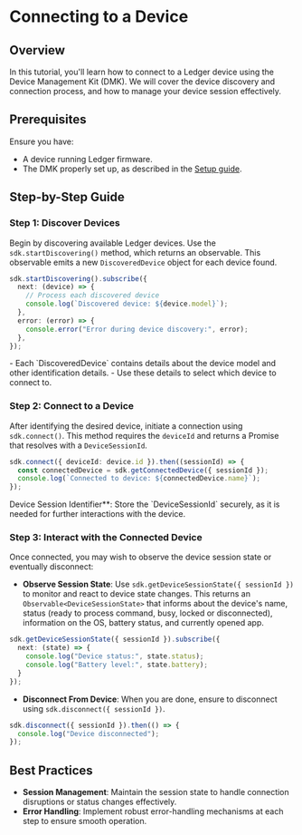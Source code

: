
# Connecting to a Device

## Overview

In this tutorial, you'll learn how to connect to a Ledger device using the Device Management Kit (DMK). We will cover the device discovery and connection process, and how to manage your device session effectively.

## Prerequisites

Ensure you have:

- A device running Ledger firmware.
- The DMK properly set up, as described in the [Setup guide](./init_dmk).

## Step-by-Step Guide

### Step 1: Discover Devices

Begin by discovering available Ledger devices. Use the `sdk.startDiscovering()` method, which returns an observable. This observable emits a new `DiscoveredDevice` object for each device found.

```ts
sdk.startDiscovering().subscribe({
  next: (device) => {
    // Process each discovered device
    console.log(`Discovered device: ${device.model}`);
  },
  error: (error) => {
    console.error("Error during device discovery:", error);
  },
});
```

<Callout>
- Each `DiscoveredDevice` contains details about the device model and other identification details.
- Use these details to select which device to connect to.
</Callout>

### Step 2: Connect to a Device

After identifying the desired device, initiate a connection using `sdk.connect()`. This method requires the `deviceId` and returns a Promise that resolves with a `DeviceSessionId`.

```ts
sdk.connect({ deviceId: device.id }).then((sessionId) => {
  const connectedDevice = sdk.getConnectedDevice({ sessionId });
  console.log(`Connected to device: ${connectedDevice.name}`);
});
```

<Callout type="warning" emoji="⚠️">
  Device Session Identifier**: Store the `DeviceSessionId` securely, as it is needed for further interactions with the device.
</Callout>

### Step 3: Interact with the Connected Device

Once connected, you may wish to observe the device session state or eventually disconnect:

- **Observe Session State**: Use `sdk.getDeviceSessionState({ sessionId })` to monitor and react to device state changes. This returns an `Observable<DeviceSessionState>` that informs about the device's name, status (ready to process command, busy, locked or disconnected), information on the OS, battery status, and currently opened app.

```ts
sdk.getDeviceSessionState({ sessionId }).subscribe({
  next: (state) => {
    console.log("Device status:", state.status);
    console.log("Battery level:", state.battery);
  }
});
```

- **Disconnect From Device**: When you are done, ensure to disconnect using `sdk.disconnect({ sessionId })`.

```ts
sdk.disconnect({ sessionId }).then(() => {
  console.log("Device disconnected");
});
```
## Best Practices

- **Session Management**: Maintain the session state to handle connection disruptions or status changes effectively.
- **Error Handling**: Implement robust error-handling mechanisms at each step to ensure smooth operation.
